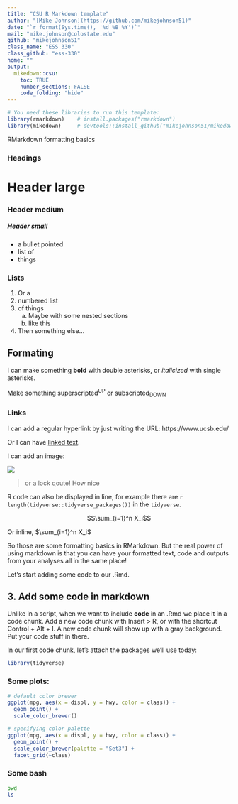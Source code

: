 ```yaml
---
title: "CSU R Markdown template"
author: "[Mike Johnson](https://github.com/mikejohnson51)"
date: "`r format(Sys.time(), '%d %B %Y')`"
mail: "mike.johnson@colostate.edu"
github: "mikejohnson51"
class_name: "ESS 330"
class_github: "ess-330"
home: ""
output:
  mikedown::csu:
    toc: TRUE
    number_sections: FALSE
    code_folding: "hide"
---
```


```r
# You need these libraries to run this template:
library(rmarkdown)    # install.packages("rmarkdown")
library(mikedown)     # devtools::install_github("mikejohnson51/mikedown", force=TRUE)
```

RMarkdown formatting basics

### Headings

# Header large
### Header medium
##### Header small

- a bullet pointed
- list of 
- things

### Lists

1. Or a 
2. numbered list
3. of things
    a. Maybe with some nested sections
    b. like this
4. Then something else...

## Formating

I can make something **bold** with double asterisks, or *italicized* with single asterisks. 

Make something superscripted^UP^ or subscripted~DOWN~

### Links 

I can add a regular hyperlink by just writing the URL: https://www.ucsb.edu/

Or I can have [linked text](https://www.ucsb.edu/).

I can add an image: 

![](../resources/ucsb-navy-white.png)

> or a lock qoute! How nice

R code can also be displayed in line, for example there are `r length(tidyverse::tidyverse_packages())` in the `tidyverse`.

$$\sum_{i=1}^n X_i$$

Or inline, $\sum_{i=1}^n X_i$

So those are some formatting basics in RMarkdown. But the real power of using markdown is that you can have your formatted text, code and outputs from your analyses all in the same place! 

Let's start adding some code to our .Rmd.

## 3. Add some code in markdown

Unlike in a script, when we want to include **code** in an .Rmd we place it in a code chunk. Add a new code chunk with Insert > R, or with the shortcut Control + Alt + I. A new code chunk will show up with a gray background. Put your code stuff in there. 

In our first code chunk, let's attach the packages we'll use today:

```r
library(tidyverse)
```

### Some plots:

```r
# default color brewer
ggplot(mpg, aes(x = displ, y = hwy, color = class)) +
  geom_point() +
  scale_color_brewer()

# specifying color palette
ggplot(mpg, aes(x = displ, y = hwy, color = class)) +
  geom_point() +
  scale_color_brewer(palette = "Set3") + 
  facet_grid(~class)

```


### Some bash

```bash
pwd
ls
```
